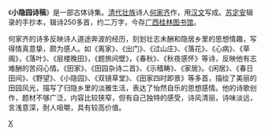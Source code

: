 《'''小隐园诗稿'''》是一部古体诗集。[[清代|清代]][[壮族|壮族]]诗人[[何家齐|何家齐]]作，用[[汉文|汉文]]写成。[[苏定安|苏定安]]辑录的手抄本，辑诗250多首，约二万字，今存[[广西|广西]][[桂林图书馆|桂林图书馆]]。

何家齐的诗多反映诗人道途奔波的经历，刻划壮志未酬和隐居乡里的思想情趣，写得情真意挚，颇为感人。如《离家》、《出门》、《过山庄》、《落花》、《心病》、《草阁》，《落叶》、《层楼晚田》，《题旅间壁》，《春秋》、《秋夜感怀》等诗，反映他有志难酬的苦闷心情。《田家》、《田园杂诗二首》、《示穑畴》、《家居》。《闲居》、《春日田间》、《野望》、《小隐园》、《双镜草堂》、《田家四时即景》等多首，描绘了美丽的田园风光，描写了归隐乡里的淡雅生活，表达了怡然自乐的思想感情。他的诗歌创作，题材不够广泛，内容比较狭窄，但有自己独特的感受，诗风清丽，诗味淡远，言浅意深，耐人咀嚼，具有较高价值。

[[Category:壮族文学|X]]